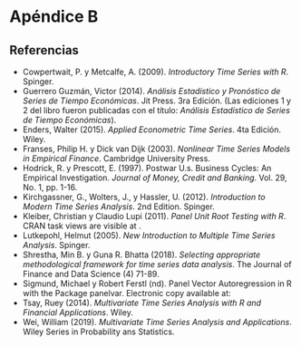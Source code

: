 # Apéndice B {-}

## Referencias


- Cowpertwait, P. y Metcalfe, A. (2009). _Introductory Time Series with R_. Spinger. 
- Guerrero Guzmán, Victor (2014). _Análisis Estadístico y Pronóstico de Series de Tiempo Económicas_. Jit Press. 3ra Edición. (Las ediciones 1 y 2 del libro fueron publicadas con el título: _Análisis Estadístico de Series de Tiempo Económicas_).
- Enders, Walter (2015). _Applied Econometric Time Series_. 4ta Edición. Wiley.
- Franses, Philip H. y Dick van Dijk (2003). _Nonlinear Time Series Models in Empirical Finance_. Cambridge University Press. 
- Hodrick, R. y Prescott, E. (1997). Postwar U.s. Business Cycles: An Empirical Investigation. _Journal of Money, Credit and Banking_. Vol. 29, No. 1, pp. 1-16.
- Kirchgassner, G., Wolters, J., y Hassler, U. (2012). _Introduction to Modern Time Series Analysis_. 2nd Edition. Spinger.
- Kleiber, Christian y Claudio Lupi (2011). _Panel Unit Root Testing with R_. CRAN task views are visible at \url{http://cran.r-project.org/web/views/}.
- Lutkepohl, Helmut (2005). _New Introduction to Multiple Time Series Analysis_. Spinger.
- Shrestha, Min B. y Guna R. Bhatta (2018). _Selecting appropriate methodological framework for time series data analysis_. The Journal of Finance and Data Science (4) 71-89.
- Sigmund, Michael y Robert Ferstl (nd). Panel Vector Autoregression in R with the Package panelvar. Electronic copy available at: \url{https://ssrn.com/abstract=2896087}
- Tsay, Ruey (2014). _Multivariate Time Series Analysis with R and Financial Applications_. Wiley.
- Wei, William (2019). _Multivariate Time Series Analysis and Applications_. Wiley Series in Probability ans Statistics. 
